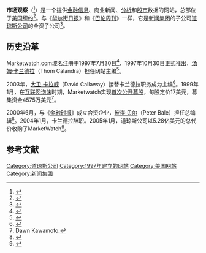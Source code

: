 {{Infobox website
| name           = 市场观察<br/>MarketWatch
| logo           = 
| logo_size      = 
| type           = 金融信息
| location       = [[美国|美国]][[纽约州|纽约州]][[纽约市|纽约市]]
| owner          = [[道琼斯公司|道琼斯公司]]
| editor         = [[杰里米·奥尔山|杰里米·奥尔山]]<ref>{{cite news | url=https://www.marketwatch.com/story/jeremy-olshan-takes-reins-as-editor-of-marketwatch-2014-05-14 | last=Adinolfi | first=Joseph | title=Jeremy Olshan takes reins as editor of MarketWatch | work=MarketWatch | date=May 14, 2014 | accessdate=2020-07-07 | archive-date=2020-10-20 | archive-url=https://web.archive.org/web/20201020071104/https://www.marketwatch.com/story/jeremy-olshan-takes-reins-as-editor-of-marketwatch-2014-05-14 | dead-url=no }}</ref>
| url            = {{URL|https://www.marketwatch.com}}
| alexa          = 366 ({{as of|2020|07|05}})<ref>{{cite web | url=https://www.alexa.com/siteinfo/marketwatch.com | title=Alexa Internet: Marketwatch.com | publisher=[[Alexa_Internet|Alexa Internet]] | accessdate=2020-07-07 | archive-date=2020-10-18 | archive-url=https://web.archive.org/web/20201018083614/https://www.alexa.com/siteinfo/marketwatch.com | dead-url=no }}</ref>
| launch_date    = 1997年10月30日
| current_status = 
}}

'''市场观察'''（{{lang-en|MarketWatch}}<ref name="陈琳琳">{{cite book|author=陈琳琳|title=《中国经济底气》|url=https://books.google.com/books?id=Hj64DQAAQBAJ&pg=PT132|publisher=财大出版社|isbn=978-1-68182-085-9|pages=132–}}</ref>）是一个提供[[金融|金融]][[信息|信息]]、商业新闻、[[分析|分析]]和[[股市|股市]]数据的网站，总部位于[[美国|美国]][[纽约市|纽约]]<ref name="Carbasho2010">{{cite book|author=Tracy Carbasho|title=Nike|url=https://books.google.com/books?id=pCT05HUsYZ8C&pg=PA48|date=19 August 2010|publisher=ABC-CLIO|isbn=978-1-59884-343-9|pages=48–|access-date=2020-07-07|archive-date=2020-07-16|archive-url=https://web.archive.org/web/20200716101025/https://books.google.com/books?id=pCT05HUsYZ8C&pg=PA48|dead-url=no}}</ref>。与《[[华尔街日报|华尔街日报]]》和《[[巴伦周刊|巴伦周刊]]》一样，它是[[新闻集团|新闻集团]]的子公司[[道琼斯公司|道琼斯公司]]的全资子公司<ref name="Plunkett2007">{{cite book|author=Jack W. Plunkett|title=Plunkett's E-Commerce & Internet Business Almanac 2007|url=https://books.google.com/books?id=RtjxG1W1JjAC&pg=PT411|date=February 2007|publisher=Plunkett Research, Ltd.|isbn=978-1-59392-065-4|pages=411–|access-date=2020-07-07|archive-date=2020-07-16|archive-url=https://web.archive.org/web/20200716103829/https://books.google.com/books?id=RtjxG1W1JjAC&pg=PT411|dead-url=no}}</ref>。
==历史沿革==
Marketwatch.com域名注册于1997年7月30日<ref>{{cite web | url=http://whois.domaintools.com/marketwatch.com | title=Whois Record for MarketWatch.com | work=[[WHOIS|WHOIS]] | accessdate=2020-07-07 | archive-date=2021-01-24 | archive-url=https://web.archive.org/web/20210124152946/https://whois.domaintools.com/marketwatch.com | dead-url=no }}</ref>，1997年10月30日正式推出，[[汤姆·卡兰德拉|汤姆·卡兰德拉]]（Thom Calandra）担任网站主编<ref name=resigns>{{Cite news | url=http://www.nbcnews.com/id/4031390/ns/business-us_business/t/marketwatch-commentator-resigns-amid-probe/ | title=MarketWatch commentator resigns amid probe|publisher=[[NBC_News|NBC News]]|date=January 23, 2004}}</ref>。

2003年，[[大卫·卡拉威|大卫·卡拉威]]（David Callaway）接替卡兰德拉职务成为主编<ref>{{cite news|url=https://www.wsj.com/articles/SB1047049040128231680|title=MarketWatch Names New Editor|publisher=[[The_Wall_Street_Journal|The Wall Street Journal]]|date=March 7, 2003|accessdate=2020-07-07|archive-date=2021-01-22|archive-url=https://web.archive.org/web/20210122074232/https://www.wsj.com/articles/SB1047049040128231680|dead-url=no}}</ref>。1999年1月，在[[互联网泡沫|互联网泡沫]]时期，Marketwatch实现[[首次公开募股|首次公开募股]]，每股定价17美元，募集资金4575万美元<ref>Dawn Kawamoto.{{cite web|url=https://www.cnet.com/news/marketwatch-com-ipo-stuns-the-street/|title=Marketwatch.com IPO stuns the Street|date=Jan 2, 2002|publisher=[[CNET|CNET]]|access-date=2020-07-07|archive-date=2020-07-07|archive-url=https://web.archive.org/web/20200707124221/https://www.cnet.com/news/marketwatch-com-ipo-stuns-the-street/|dead-url=no}}</ref>。

2000年6月，与《[[金融时报|金融时报]]》成立合资企业，[[彼得·贝尔|彼得·贝尔]]（Peter Bale）担任总编辑<ref>{{cite news | url=https://www.pearson.com/news-and-research/announcements/2000/03/ft-marketwatch-appoints-managing-editor.html | title=FT Marketwatch Appoints Managing Editor | publisher=Pearson | date=March 20, 2000 | accessdate=2020-07-07 | archive-date=2020-10-25 | archive-url=https://web.archive.org/web/20201025225209/https://www.pearson.com/news-and-research/announcements/2000/03/ft-marketwatch-appoints-managing-editor.html | dead-url=no }}</ref>。2004年1月，卡兰德拉辞职。2005年1月，道琼斯公司以5.28亿美元的总代价收购了MarketWatch<ref>{{cite news| url=https://techcrunch.com/2007/03/26/marketwatch-geting-all-web-2/| title=MarketWatch Adds Community Stock Predictor| publisher=[[TechCrunch|TechCrunch]]| date=Mar 26, 2007| accessdate=2020-07-07| archive-date=2020-08-21| archive-url=https://web.archive.org/web/20200821080243/https://techcrunch.com/2007/03/26/marketwatch-geting-all-web-2/| dead-url=no}}</ref>。

==参考文献==
{{Reflist}}

{{道瓊斯公司}}
[[Category:道琼斯公司|Category:道琼斯公司]]
[[Category:1997年建立的网站|Category:1997年建立的网站]]
[[Category:美国网站|Category:美国网站]]
[[Category:新闻集团|Category:新闻集团]]